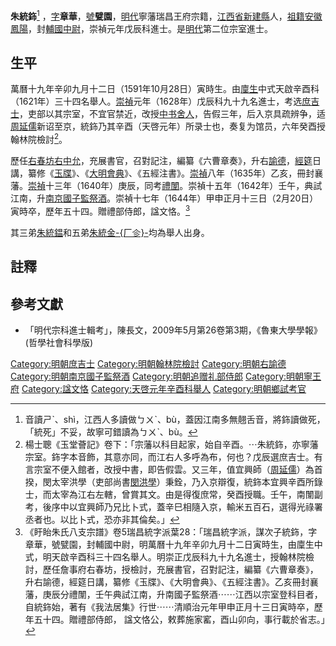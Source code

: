 {{Otheruses|other=名为朱文恪的其他人物|朱文恪}}

'''朱統鉓'''<ref>音讀ㄕˋ、shì，江西人多讀做ㄅㄨˋ、bù，蓋因江南多無翹舌音，將鉓讀做死，「統死」不妥，故寧可錯讀為ㄅㄨˋ、bù。 </ref> {{BD|1591年|10月28日|1644年|2月20日|catIdx=Z朱}}，[[表字|字]]'''章華'''，[[號|號]]'''甓園'''，[[明代|明代]]寧藩瑞昌王府宗籍，[[江西省|江西省]][[新建縣|新建縣]]人，[[祖籍|祖籍]][[安徽|安徽]][[鳳陽|鳳陽]]，封[[輔國中尉|輔國中尉]]，崇禎元年戊辰科進士。是[[明代|明代]]第二位宗室進士。

== 生平 ==
萬曆十九年辛卯九月十二日（1591年10月28日）寅時生。由[[廩生|廩生]]中式天啟辛酉科（1621年）三十四名舉人。[[崇禎|崇禎]]元年（1628年）戊辰科九十九名進士，考选[[庶吉士|庶吉士]]，吏部以其宗室，不宜官禁近，改授[[中书舍人|中书舍人]]，告假三年，后入京具疏辨争，适[[周延儒|周延儒]]新诏至京，統鉓乃其辛酉（天啓元年）所录士也，奏复为馆员，六年癸酉授翰林院檢討<ref>楊士聰《玉堂薈記》卷下：「宗藩以科目起家，始自辛酉。⋯朱統鉓，亦寧藩宗室。鉓字本音飾，其意亦同，而江右人多呼為布，何也？戊辰選庶吉士。有言宗室不便入館者，改授中書，即告假雲。又三年，值宜興師（[[周延儒|周延儒]]）為首揆，閔太宰洪學（吏部尚書[[閔洪學|閔洪學]]）秉銓，乃入京辯復，統鉓本宜興辛酉所錄士，而太宰為江右左轄，曾賞其文。由是得復庶常，癸酉授職。壬午，南闈副考，後序中以宜興師乃兄比卜式，蓋辛巳相隨入京，輸米五百石，選得光祿署丞者也。以比卜式，恐亦非其倫矣。」</ref>。

歷任[[右春坊|右春坊]][[右中允|右中允]]，充展書官，召對記注，編纂《六曹章奏》，升右[[諭德|諭德]]，[[經筵|經筵]]日講，纂修《[[玉牒|玉牒]]》、《[[大明會典|大明會典]]》、《五經注書》。[[崇禎|崇禎]]八年（1635年）乙亥，冊封襄藩。[[崇禎|崇禎]]十三年（1640年）庚辰，同考[[禮闈|禮闈]]。崇禎十五年（1642年）壬午，典試江南，升[[南京|南京]][[國子監|國子監]][[祭酒|祭酒]]。崇禎十七年（1644年）甲申正月十三日（2月20日）寅時卒，歷年五十四。贈禮部侍郎，諡文恪。<ref>《盱眙朱氏八支宗譜》卷5瑞昌統字派葉28：「瑞昌統字派，謀{{缺字|zhi4|⿰身致}}次子統鉓，字章華，號甓園，封輔國中尉，明萬曆十九年辛卯九月十二日寅時生，由廩生中式，明天啟辛酉科三十四名舉人。明崇正戊辰科九十九名進士，授翰林院檢討，歷任詹事府右春坊，授檢討，充展書官，召對記注，編纂《六曹章奏》，升右諭德，經筵日講，纂修《玉牒》、《大明會典》、《五經注書》。乙亥冊封襄藩，庚辰分禮闈，壬午典試江南，升南國子監祭酒⋯⋯江西以宗室登科目者，自統鉓始，著有《我法居集》行世⋯⋯清順治元年甲申正月十三日寅時卒，歷年五十四。贈禮部侍郎， 諡文恪公，敕葬施家窰，酉山卯向，事行載於省志。」</ref>

其三弟[[朱統鎾|朱統鎾]]和五弟[[朱統⿰金厂⿸㐱|朱統金-{厂㐱}-]]均為舉人出身。

==註釋==
{{Reflist}}

==參考文獻==
*「明代宗科進士輯考」，陳長文，2009年5月第26卷第3期，《魯東大學學報》(哲學社會科學版)

{{崇禎元年戊辰科殿試金榜}}
{{DEFAULTSORT:Z朱}}
[[Category:明朝庶吉士|Category:明朝庶吉士]]
[[Category:明朝翰林院檢討|Category:明朝翰林院檢討]]
[[Category:明朝右諭德|Category:明朝右諭德]]
[[Category:明朝南京國子監祭酒|Category:明朝南京國子監祭酒]]
[[Category:明朝追赠礼部侍郎|Category:明朝追赠礼部侍郎]]
[[Category:明朝寧王府|Category:明朝寧王府]]
[[Category:諡文恪|Category:諡文恪]]
[[Category:天啓元年辛酉科舉人|Category:天啓元年辛酉科舉人]]
[[Category:明朝鄉試考官|Category:明朝鄉試考官]]